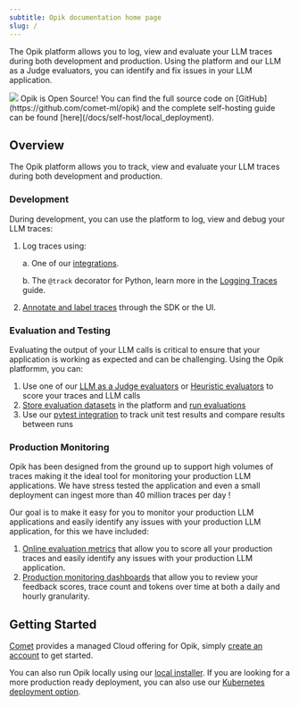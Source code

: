 ```yaml
---
subtitle: Opik documentation home page
slug: /
---
```


The Opik platform allows you to log, view and evaluate your LLM traces during both development and production. Using the platform and our LLM as a Judge evaluators, you can identify and fix issues in your LLM application.

<Frame>
  <img src="/img/home/traces_page_with_sidebar.png" />
</Frame>

<Tip>
  Opik is Open Source! You can find the full source code on [GitHub](https://github.com/comet-ml/opik) and the complete
  self-hosting guide can be found [here](/docs/self-host/local_deployment).
</Tip>

## Overview

The Opik platform allows you to track, view and evaluate your LLM traces during both development and production.

### Development

During development, you can use the platform to log, view and debug your LLM traces:

1. Log traces using:

   a. One of our [integrations](/docs/tracing/integrations/overview).

   b. The `@track` decorator for Python, learn more in the [Logging Traces](/docs/tracing/log_traces) guide.

2. [Annotate and label traces](/docs/tracing/annotate_traces) through the SDK or the UI.

### Evaluation and Testing

Evaluating the output of your LLM calls is critical to ensure that your application is working as expected and can be challenging. Using the Opik platformm, you can:

1. Use one of our [LLM as a Judge evaluators](/docs/evaluation/metrics/overview) or [Heuristic evaluators](/docs/evaluation/metrics/heuristic_metrics) to score your traces and LLM calls
2. [Store evaluation datasets](/docs/evaluation/manage_datasets) in the platform and [run evaluations](/docs/evaluation/evaluate_your_llm)
3. Use our [pytest integration](/docs/testing/pytest_integration) to track unit test results and compare results between runs

### Production Monitoring

Opik has been designed from the ground up to support high volumes of traces making it the ideal tool for monitoring your production LLM applications. We have stress tested the application and even a small deployment can ingest more than 40 million traces per day !

Our goal is to make it easy for you to monitor your production LLM applications and easily identify any issues with your production LLM application, for this we have included:

1. [Online evaluation metrics](/docs/production/rules) that allow you to score all your production traces and easily identify any issues with your production LLM application.
2. [Production monitoring dashboards](/docs/production/production_monitoring) that allow you to review your feedback scores, trace count and tokens over time at both a daily and hourly granularity.

## Getting Started

[Comet](https://www.comet.com/site) provides a managed Cloud offering for Opik, simply [create an account](https://www.comet.com/signup?from=llm) to get started.

You can also run Opik locally using our [local installer](/docs/self-host/local_deployment). If you are looking for a more production ready deployment, you can also use our [Kubernetes deployment option](/docs/self-host/kubernetes).
